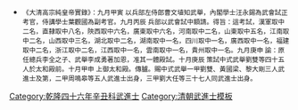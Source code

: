 {{Navbox
|name = 乾隆四十六年辛丑科武殿試金榜
|title = 乾隆四十六年（[[1781年]]）辛丑科武殿試金榜
|titlestyle = background-color:#FFD700;
|image =
|style = width:100%;text-align:center; 
|groupstyle = text-align:center; background-color:#FFD700;
|liststyle = text-align:center;
|state = {{{state<includeonly>|collapsed</includeonly>}}}
|group1 = 第一甲<br>賜武進士及第<br>共3名
|list1 = '''[[劉雙|劉　雙]]''' - '''[[黃國梁]]''' - '''[[黎大剛]]'''

|group2 = 第二甲<br>賜武進士出身<br>共5名
|list2 = [[周鳴皋]] - 囗囗囗 - 囗囗囗 - 囗囗囗 - 囗囗囗

|group3 = 第三甲<br>賜同武進士出身<br>共37名
|list3 = [[劉大任 (乾隆武進士)|劉大任]] - 囗囗囗 - 囗囗囗 - 囗囗囗 - 囗囗囗 - 囗囗囗 - 囗囗囗 - 囗囗囗 - 囗囗囗 - 囗囗囗<br>囗囗囗 - 囗囗囗 - 囗囗囗 - 囗囗囗 - 囗囗囗 - 囗囗囗 - 囗囗囗 - 囗囗囗 - 囗囗囗 - 囗囗囗<br>囗囗囗 - 囗囗囗 - 囗囗囗 - 囗囗囗 - 囗囗囗 - 囗囗囗 - 囗囗囗 - 囗囗囗 - 囗囗囗 - 囗囗囗<br>囗囗囗 - 囗囗囗 - 囗囗囗 - 囗囗囗 - 囗囗囗 - 囗囗囗 - 囗囗囗<br>名次不詳：<br>[[袁永興]] - [[蔡廷梁]] - [[耿攀柱]]

|belowstyle = text-align: center; background-color:#FFD700;
|below='''前一科：[[Template:乾隆四十五年庚子恩科武殿試金榜|乾隆四十五年庚子恩科]]　'''·'''　後一科：[[Template:乾隆四十九年甲辰科武殿試金榜|乾隆四十九年甲辰科]]'''<br>'''同科進士：[[Template:乾隆四十六年辛丑科殿試金榜|乾隆四十六年辛丑文科]]'''
}}
[[Category:乾隆四十六年辛丑科武進士]]
<noinclude>
[[Category:乾隆四十六年辛丑科武進士| ]]
[[Category:清朝武進士模板]]
*<small>《大清高宗純皇帝實錄》：九月甲寅    以兵部左侍郎曹文埴知武舉，內閣學士汪永錫為武會試正考官，侍講學士葉觀國為副考官。九月丙辰    兵部以武會試中額請。得旨：這考試，漢軍取中二名，直隸取中八名，陝西取中六名，廣東取中六名，河南取中二名，山東取中五名，江南取中二名，山西取中三名，湖北取中二名，湖南取中一名，四川取中一名，廣西取中一名，福建取中二名，浙江取中二名，江西取中一名，雲南取中一名，貴州取中一名。九月庚申    諭：原任總兵李全之子、武舉李成勇著加恩，准其一體殿試。十月庚辰    策試中式武舉劉雙等四十五人於太和殿前。十月甲申    上御太和殿。傳臚。賜中式武舉一甲劉雙、黃國梁、黎大剛三人武進士及第，二甲周鳴皋等五人武進士出身，三甲劉大任等三十七人同武進士出身。</small></noinclude>
